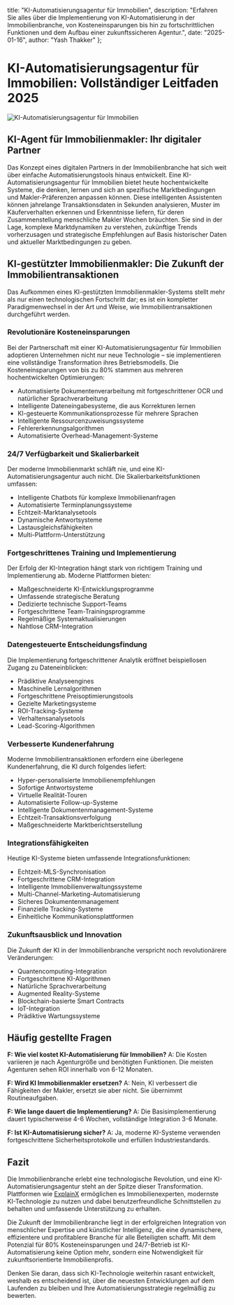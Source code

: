   title: "KI-Automatisierungsagentur für Immobilien",
  description: "Erfahren Sie alles über die Implementierung von KI-Automatisierung in der Immobilienbranche, von Kosteneinsparungen bis hin zu fortschrittlichen Funktionen und dem Aufbau einer zukunftssicheren Agentur.",
  date: "2025-01-16",
  author: "Yash Thakker"
};

# KI-Automatisierungsagentur für Immobilien: Vollständiger Leitfaden 2025

![KI-Automatisierungsagentur für Immobilien](/images/blog-posts/ai-automation-agency-for-real-estate.jpeg)

## KI-Agent für Immobilienmakler: Ihr digitaler Partner

Das Konzept eines digitalen Partners in der Immobilienbranche hat sich weit über einfache Automatisierungstools hinaus entwickelt. Eine KI-Automatisierungsagentur für Immobilien bietet heute hochentwickelte Systeme, die denken, lernen und sich an spezifische Marktbedingungen und Makler-Präferenzen anpassen können. Diese intelligenten Assistenten können jahrelange Transaktionsdaten in Sekunden analysieren, Muster im Käuferverhalten erkennen und Erkenntnisse liefern, für deren Zusammenstellung menschliche Makler Wochen bräuchten. Sie sind in der Lage, komplexe Marktdynamiken zu verstehen, zukünftige Trends vorherzusagen und strategische Empfehlungen auf Basis historischer Daten und aktueller Marktbedingungen zu geben.

## KI-gestützter Immobilienmakler: Die Zukunft der Immobilientransaktionen

Das Aufkommen eines KI-gestützten Immobilienmakler-Systems stellt mehr als nur einen technologischen Fortschritt dar; es ist ein kompletter Paradigmenwechsel in der Art und Weise, wie Immobilientransaktionen durchgeführt werden.

### Revolutionäre Kosteneinsparungen

Bei der Partnerschaft mit einer KI-Automatisierungsagentur für Immobilien adoptieren Unternehmen nicht nur neue Technologie – sie implementieren eine vollständige Transformation ihres Betriebsmodells. Die Kosteneinsparungen von bis zu 80% stammen aus mehreren hochentwickelten Optimierungen:

- Automatisierte Dokumentenverarbeitung mit fortgeschrittener OCR und natürlicher Sprachverarbeitung
- Intelligente Dateneingabesysteme, die aus Korrekturen lernen
- KI-gesteuerte Kommunikationsprozesse für mehrere Sprachen
- Intelligente Ressourcenzuweisungssysteme
- Fehlererkennungsalgorithmen
- Automatisierte Overhead-Management-Systeme

### 24/7 Verfügbarkeit und Skalierbarkeit

Der moderne Immobilienmarkt schläft nie, und eine KI-Automatisierungsagentur auch nicht. Die Skalierbarkeitsfunktionen umfassen:

- Intelligente Chatbots für komplexe Immobilienanfragen
- Automatisierte Terminplanungssysteme
- Echtzeit-Marktanalysetools
- Dynamische Antwortsysteme
- Lastausgleichsfähigkeiten
- Multi-Plattform-Unterstützung

### Fortgeschrittenes Training und Implementierung

Der Erfolg der KI-Integration hängt stark von richtigem Training und Implementierung ab. Moderne Plattformen bieten:

- Maßgeschneiderte KI-Entwicklungsprogramme
- Umfassende strategische Beratung
- Dedizierte technische Support-Teams
- Fortgeschrittene Team-Trainingsprogramme
- Regelmäßige Systemaktualisierungen
- Nahtlose CRM-Integration

### Datengesteuerte Entscheidungsfindung

Die Implementierung fortgeschrittener Analytik eröffnet beispiellosen Zugang zu Dateneinblicken:

- Prädiktive Analyseengines
- Maschinelle Lernalgorithmen
- Fortgeschrittene Preisoptimierungstools
- Gezielte Marketingsysteme
- ROI-Tracking-Systeme
- Verhaltensanalysetools
- Lead-Scoring-Algorithmen

### Verbesserte Kundenerfahrung

Moderne Immobilientransaktionen erfordern eine überlegene Kundenerfahrung, die KI durch folgendes liefert:

- Hyper-personalisierte Immobilienempfehlungen
- Sofortige Antwortsysteme
- Virtuelle Realität-Touren
- Automatisierte Follow-up-Systeme
- Intelligente Dokumentenmanagement-Systeme
- Echtzeit-Transaktionsverfolgung
- Maßgeschneiderte Marktberichtserstellung

### Integrationsfähigkeiten

Heutige KI-Systeme bieten umfassende Integrationsfunktionen:

- Echtzeit-MLS-Synchronisation
- Fortgeschrittene CRM-Integration
- Intelligente Immobilienverwaltungssysteme
- Multi-Channel-Marketing-Automatisierung
- Sicheres Dokumentenmanagement
- Finanzielle Tracking-Systeme
- Einheitliche Kommunikationsplattformen

### Zukunftsausblick und Innovation

Die Zukunft der KI in der Immobilienbranche verspricht noch revolutionärere Veränderungen:

- Quantencomputing-Integration
- Fortgeschrittene KI-Algorithmen
- Natürliche Sprachverarbeitung
- Augmented Reality-Systeme
- Blockchain-basierte Smart Contracts
- IoT-Integration
- Prädiktive Wartungssysteme

## Häufig gestellte Fragen

**F: Wie viel kostet KI-Automatisierung für Immobilien?**
A: Die Kosten variieren je nach Agenturgröße und benötigten Funktionen. Die meisten Agenturen sehen ROI innerhalb von 6-12 Monaten.

**F: Wird KI Immobilienmakler ersetzen?**
A: Nein, KI verbessert die Fähigkeiten der Makler, ersetzt sie aber nicht. Sie übernimmt Routineaufgaben.

**F: Wie lange dauert die Implementierung?**
A: Die Basisimplementierung dauert typischerweise 4-6 Wochen, vollständige Integration 3-6 Monate.

**F: Ist KI-Automatisierung sicher?**
A: Ja, moderne KI-Systeme verwenden fortgeschrittene Sicherheitsprotokolle und erfüllen Industriestandards.

## Fazit

Die Immobilienbranche erlebt eine technologische Revolution, und eine KI-Automatisierungsagentur steht an der Spitze dieser Transformation. Plattformen wie [ExplainX](https://www.explainx.ai/about) ermöglichen es Immobilienexperten, modernste KI-Technologie zu nutzen und dabei benutzerfreundliche Schnittstellen zu behalten und umfassende Unterstützung zu erhalten. 

Die Zukunft der Immobilienbranche liegt in der erfolgreichen Integration von menschlicher Expertise und künstlicher Intelligenz, die eine dynamischere, effizientere und profitablere Branche für alle Beteiligten schafft. Mit dem Potenzial für 80% Kosteneinsparungen und 24/7-Betrieb ist KI-Automatisierung keine Option mehr, sondern eine Notwendigkeit für zukunftsorientierte Immobilienprofis.

Denken Sie daran, dass sich KI-Technologie weiterhin rasant entwickelt, weshalb es entscheidend ist, über die neuesten Entwicklungen auf dem Laufenden zu bleiben und Ihre Automatisierungsstrategie regelmäßig zu bewerten.